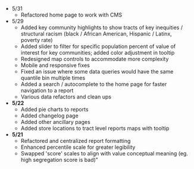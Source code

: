 
* 5/31
  * Refactored home page to work with CMS
* 5/29
  * Added key community highlights to show tracts of key inequities / structural racism (black / African American, Hispanic / Latinx, poverty rate)
  * Added slider to filter for specific population percent of value of interest for key communities; added color adjustment in tooltip
  * Redesigned map controls to accommodate more complexity
  * Mobile and responsive fixes
  * Fixed an issue where some data queries would have the same quantile bin multiple times
  * Added a search / autocomplete to the home page for faster navigation to a report
  * Various data refactors and clean ups
* **5/22**
  * Added pie charts to reports
  * Added changelog page
  * Added other ancillary pages
  * Added store locations to tract level reports maps with tooltip
* **5/21**
  * Refactored and centralized report formatting
  * Enhanced percentile scale for greater legibility
  * Swapped 'score' scales to align with value conceptual meaning (eg. high segregation score is bad)"
